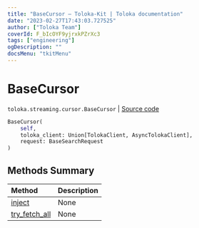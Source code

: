 ```yaml
---
title: "BaseCursor — Toloka-Kit | Toloka documentation"
date: "2023-02-27T17:43:03.727525"
author: ["Toloka Team"]
coverId: F_bIcOYF9yjrxkPZrXc3
tags: ["engineering"]
ogDescription: ""
docsMenu: "tkitMenu"
---
```


# BaseCursor
`toloka.streaming.cursor.BaseCursor` | [Source code](https://github.com/Toloka/toloka-kit/blob/v1.1.4/src/streaming/cursor.py#L77)

```python
BaseCursor(
    self,
    toloka_client: Union[TolokaClient, AsyncTolokaClient],
    request: BaseSearchRequest
)
```

## Methods Summary

| Method | Description |
| :------| :-----------|
[inject](/docs/toloka-kit/reference/toloka.streaming.cursor.BaseCursor.inject)| None
[try_fetch_all](/docs/toloka-kit/reference/toloka.streaming.cursor.BaseCursor.try_fetch_all)| None